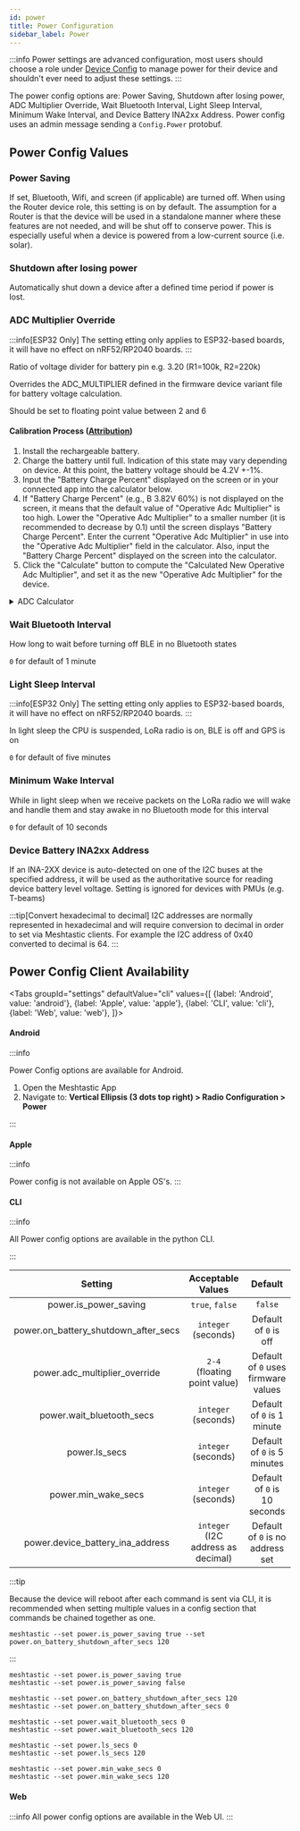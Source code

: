 ```yaml
---
id: power
title: Power Configuration
sidebar_label: Power
---
```



:::info
Power settings are advanced configuration, most users should choose a role under [Device Config](/docs/configuration/radio/device) to manage power for their device and shouldn't ever need to adjust these settings.
:::

The power config options are: Power Saving, Shutdown after losing power, ADC Multiplier Override, Wait Bluetooth Interval, Light Sleep Interval, Minimum Wake Interval, and Device Battery INA2xx Address. Power config uses an admin message sending a `Config.Power` protobuf.

## Power Config Values

### Power Saving

If set, Bluetooth, Wifi, and screen (if applicable) are turned off. When using the Router device role, this setting is on by default. The assumption for a Router is that the device will be used in a standalone manner where these features are not needed, and will be shut off to conserve power. This is especially useful when a device is powered from a low-current source (i.e. solar).

### Shutdown after losing power

Automatically shut down a device after a defined time period if power is lost.

### ADC Multiplier Override

:::info[ESP32 Only]
The setting etting only applies to ESP32-based boards, it will have no effect on nRF52/RP2040 boards.
:::

Ratio of voltage divider for battery pin e.g. 3.20 (R1=100k, R2=220k)

Overrides the ADC_MULTIPLIER defined in the firmware device variant file for battery voltage calculation.

Should be set to floating point value between 2 and 6

#### Calibration Process ([Attribution](https://wiki.uniteng.com/en/meshtastic/nano-g1-explorer#calibration-process))

1. Install the rechargeable battery.
2. Charge the battery until full. Indication of this state may vary depending on device. At this point, the battery voltage should be 4.2V +-1%.
3. Input the "Battery Charge Percent" displayed on the screen or in your connected app into the calculator below.
4. If "Battery Charge Percent" (e.g., B 3.82V 60%) is not displayed on the screen, it means that the default value of "Operative Adc Multiplier" is too high. Lower the "Operative Adc Multiplier" to a smaller number (it is recommended to decrease by 0.1) until the screen displays "Battery Charge Percent". Enter the current "Operative Adc Multiplier" in use into the "Operative Adc Multiplier" field in the calculator. Also, input the "Battery Charge Percent" displayed on the screen into the calculator.
5. Click the "Calculate" button to compute the "Calculated New Operative Adc Multiplier", and set it as the new "Operative Adc Multiplier" for the device.

<details>
  <summary>ADC Calculator</summary>
  <div>
    <Admonition type="info">
      <p>This calibration method only maps 4.2V to Battery Charge Percent 100%, and does not address the potential non-linearities of the ADC.</p>
    </Admonition>
    <table>
      <tr>
        <td> Battery Charge Percent: </td>
        <td>
          <input type="text" id="batteryChargePercent" defaultValue="65" />
        </td>
      </tr>
      <tr>
        <td>Current Adc Multiplier: </td>
        <td>
          <input type="text" id="operativeAdcMultiplier" defaultValue="2" />
        </td>
      </tr>
      <tr>
        <td>Calculated New Operative Adc Multiplier: </td>
        <td>
          <input
            type="text"
            id="newOperativeAdcMultiplier"
            value="2"
            disabled="disabled"
          />
        </td>
      </tr>
      <tr>
        <td></td>
        <td>
          <button
            className="button button--outline  button--lg cta--button"
            onClick={calculateADC}
          >
            Calculate
          </button>
        </td>
      </tr>
    </table>
  </div>
</details>

### Wait Bluetooth Interval

How long to wait before turning off BLE in no Bluetooth states

`0` for default of 1 minute

### Light Sleep Interval

:::info[ESP32 Only]
The setting etting only applies to ESP32-based boards, it will have no effect on nRF52/RP2040 boards.
:::

In light sleep the CPU is suspended, LoRa radio is on, BLE is off and GPS is on

`0` for default of five minutes

### Minimum Wake Interval

While in light sleep when we receive packets on the LoRa radio we will wake and handle them and stay awake in no Bluetooth mode for this interval

`0` for default of 10 seconds

### Device Battery INA2xx Address

If an INA-2XX device is auto-detected on one of the I2C buses at the specified address, it will be used as the authoritative source for reading device battery level voltage. Setting is ignored for devices with PMUs (e.g. T-beams)

:::tip[Convert hexadecimal to decimal]
I2C addresses are normally represented in hexadecimal and will require conversion to decimal in order to set via Meshtastic clients. For example the I2C address of 0x40 converted to decimal is 64.
:::

## Power Config Client Availability

<Tabs
groupId="settings"
defaultValue="cli"
values={[
{label: 'Android', value: 'android'},
{label: 'Apple', value: 'apple'},
{label: 'CLI', value: 'cli'},
{label: 'Web', value: 'web'},
]}>
<TabItem value="android">

#### Android

:::info

Power Config options are available for Android.

1. Open the Meshtastic App
2. Navigate to: **Vertical Ellipsis (3 dots top right) > Radio Configuration > Power**

:::

</TabItem>
<TabItem value="apple">

#### Apple

:::info

Power config is not available on Apple OS's.
:::

</TabItem>
<TabItem value="cli">

#### CLI

:::info

All Power config options are available in the python CLI.

:::

|               Setting                |      Acceptable Values       |               Default               |
| :----------------------------------: | :--------------------------: | :---------------------------------: |
|        power.is_power_saving         |       `true`, `false`        |               `false`               |
| power.on_battery_shutdown_after_secs |     `integer` (seconds)      |        Default of `0` is off        |
|    power.adc_multiplier_override     | `2-4` (floating point value) | Default of `0` uses firmware values |
|      power.wait_bluetooth_secs       |     `integer` (seconds)      |     Default of `0` is 1 minute      |
|            power.ls_secs             |     `integer` (seconds)      |      Default of `0` is 5 minutes    |
|         power.min_wake_secs          |     `integer` (seconds)      |    Default of `0` is 10 seconds     |
| power.device_battery_ina_address     | `integer` (I2C address as decimal)     |  Default of `0` is no address set   |

:::tip

Because the device will reboot after each command is sent via CLI, it is recommended when setting multiple values in a config section that commands be chained together as one.

```shell title="Example:"
meshtastic --set power.is_power_saving true --set power.on_battery_shutdown_after_secs 120
```

:::

```shell title="Enable / Disable Power Saving"
meshtastic --set power.is_power_saving true
meshtastic --set power.is_power_saving false
```

```shell title="Enable / Disable Shutdown after losing power"
meshtastic --set power.on_battery_shutdown_after_secs 120
meshtastic --set power.on_battery_shutdown_after_secs 0
```

```shell title="Set  Wait Bluetooth Interval  (Default of 0 is 60 seconds)"
meshtastic --set power.wait_bluetooth_secs 0
meshtastic --set power.wait_bluetooth_secs 120
```

```shell title="Set Light Sleep to default (Default of 0 is 5 minutes)"
meshtastic --set power.ls_secs 0
meshtastic --set power.ls_secs 120
```

```shell title="Set Minimum Wake Interval (Default of 0 is 10 seconds)"
meshtastic --set power.min_wake_secs 0
meshtastic --set power.min_wake_secs 120
```

</TabItem>
<TabItem value="web">

#### Web

:::info
All power config options are available in the Web UI.
:::

</TabItem>
</Tabs>

